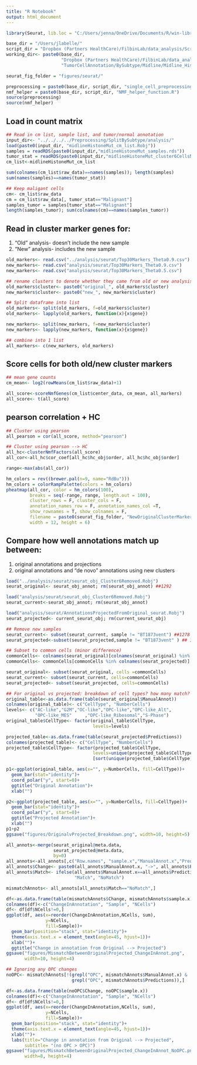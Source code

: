 ```yaml
---
title: "R Notebook"
output: html_document
---
```


```r
library(Seurat, lib.loc = "C:/Users/jenna/OneDrive/Documents/R/win-library/4.0/Seurat/V4") 

base_dir = "/Users/jlabelle/"
script_dir = "Dropbox (Partners HealthCare)/FilbinLab/data_analysis/Scripts/"
working_dir<- paste0(base_dir, 
                     "Dropbox (Partners HealthCare)/FilbinLab/data_analysis/Projects/git_repos/Pedi_Immune/",
                     "TumorCellAnnotation/BySubtype/Midline/Midline_HistoneMutant/WithNewSample/")

seurat_fig_folder = "figures/seurat/"

preprocessing = paste0(base_dir, script_dir, "single_cell_preprocessing_helper_functions.R")
nmf_helper = paste0(base_dir, script_dir, "NMF_helper_function.R")
source(preprocessing)
source(nmf_helper)

```

## Load in count matrix
```r
## Read in cm list, sample list, and tumor/normal annotation
input_dir<- "../../../../Preprocessing/SplitBySubtype/analysis/"
load(paste0(input_dir, "midlineHistoneMut_cm_list.Robj"))
samples = readRDS(paste0(input_dir,"midlineHistoneMut_samples.rds"))
tumor_stat = readRDS(paste0(input_dir,"midlineHistoneMut_cluster6CellsNormal_call_tumor.rds"))
cm_list<-midlineHistoneMut_cm_list

sum(colnames(cm_list$raw_data)==names(samples)); length(samples)
sum(names(samples)==names(tumor_stat))

## Keep maligant cells
cm<- cm_list$raw_data
cm = cm_list$raw_data[, tumor_stat=="Malignant"]
samples_tumor = samples[tumor_stat=="Malignant"]
length(samples_tumor); sum(colnames(cm)==names(samples_tumor))

```

## Read in cluster marker genes for:
1. "Old" analysis- doesn't include the new sample
2. "New" analysis- includes the new sample

```r
old_markers<- read.csv("../analysis/seurat/Top30Markers_Theta0.9.csv")
new_markers<- read.csv("analysis/seurat/Top30Markers_Theta0.9.csv")
new_markers<- read.csv("analysis/seurat/Top30Markers_Theta0.5.csv")

## rename clusters to denote whether they came from old or new analysis
old_markers$cluster<- paste0("original_", old_markers$cluster)
new_markers$cluster<- paste0("new_", new_markers$cluster)

## Split dataframe into list
old_markers<- split(old_markers, f=old_markers$cluster)
old_markers<- lapply(old_markers, function(x){x$gene})

new_markers<- split(new_markers, f=new_markers$cluster)
new_markers<- lapply(new_markers, function(x){x$gene})

## combine into 1 list
all_markers<- c(new_markers, old_markers)
```

## Score cells for both old/new cluster markers
```r
## mean gene counts
cm_mean<- log2(rowMeans(cm_list$raw_data)+1)

all_score<-scoreNmfGenes(cm_list$center_data, cm_mean, all_markers)
all_score<- t(all_score)
```



## pearson correlation + HC
```r
## Cluster using pearson
all_pearson = cor(all_score, method="pearson")

## Cluster using pearson --> HC
all_hc<-clusterNmfFactors(all_score)
all_cor<-all_hc$cor_coef[all_hc$hc_obj$order, all_hc$hc_obj$order]

range<-max(abs(all_cor))

hm_colors = rev((brewer.pal(n=9, name="RdBu")))
hm_colors = colorRampPalette(colors = hm_colors)
pheatmap(all_cor, color = hm_colors(100), 
         breaks = seq(-range, range, length.out = 100),
         cluster_rows = F, cluster_cols = F, 
         annotation_names_row = F, annotation_names_col =T,
         show_rownames = T, show_colnames = F,
         filename = paste0(seurat_fig_folder, "NewOriginalClusterMarkersScore_res0.5.png"), 
         width = 12, height = 6)

```


## Compare how well annotations match up between:
1. original annotations and projections
2. original annotations and "de novo" annotations using new clusters
```r
load("../analysis/seurat/seurat_obj_Cluster6Removed.Robj")
seurat_original<- seurat_obj_annot; rm(seurat_obj_annot) ##1292

load("analysis/seurat/seurat_obj_Cluster6Removed.Robj")
seurat_current<-seurat_obj_annot; rm(seurat_obj_annot)

load("analysis/seurat/AnnotationsProjectedFromOriginal_seurat.Robj")
seurat_projected<- current_seurat_obj; rm(current_seurat_obj)

## Remove new samples
seurat_current<- subset(seurat_current, sample != "BT1873vent") ##1278
seurat_projected<-subset(seurat_projected,sample != "BT1873vent" ) ## 1278

## Subset to common cells (minor difference)
commonCells<- colnames(seurat_original)[colnames(seurat_original) %in% colnames(seurat_current)]
commonCells<- commonCells[commonCells %in% colnames(seurat_projected)] ##1292

seurat_original<- subset(seurat_original, cells =commonCells)
seurat_current<- subset(seurat_current, cells=commonCells)
seurat_projected<- subset(seurat_projected, cells=commonCells)

## For original vs projected: breakdown of cell types? how many match?
original_table<-as.data.frame(table(seurat_original$ManualAnnot))
colnames(original_table)<- c("CellType", "NumberCells")
levels<- c("AC-like","G2M","OC-like","OPC-like","OPC-like_Alt",
           "OPC-like_MES"     ,"OPC-like_Ribosomal","S-Phase")
original_table$CellType<- factor(original_table$CellType,
                                 levels=levels)

projected_table<-as.data.frame(table(seurat_projected$Predictions))
colnames(projected_table)<- c("CellType", "NumberCells")
projected_table$CellType<- factor(projected_table$CellType,
                                 levels=unique(projected_table$CellType)
                                 [sort(unique(projected_table$CellType))])

p1<-ggplot(original_table, aes(x="", y=NumberCells, fill=CellType))+
  geom_bar(stat="identity")+
  coord_polar("y", start=0)+
  ggtitle("Original Annotation")+
  xlab("")

p2<-ggplot(projected_table, aes(x="", y=NumberCells, fill=CellType))+
  geom_bar(stat="identity")+
  coord_polar("y", start=0)+
  ggtitle("Projected Annotation")+
  xlab("")
p1+p2
ggsave("figures/OriginalvProjected_Breakdown.png", width=10, height=5)

all_annots<-merge(seurat_original@meta.data,
                  seurat_projected@meta.data,
                  by=0)
all_annots<-all_annots[,c("Row.names", "sample.x","ManualAnnot.x","Predictions")]
all_annots$Change<- paste0(all_annots$ManualAnnot.x, "->", all_annots$Predictions)
all_annots$Match<- ifelse(all_annots$ManualAnnot.x==all_annots$Predictions,
                          "Match", "NoMatch")

mismatchAnnots<- all_annots[all_annots$Match=="NoMatch",]

df<-as.data.frame(table(mismatchAnnots$Change, mismatchAnnots$sample.x))
colnames(df)<-c("ChangeInAnnotation", "Sample", "NCells")
df<- df[df$NCells!=0,]
ggplot(df, aes(x=reorder(ChangeInAnnotation,NCells, sum), 
               y=NCells,
               fill=Sample))+
  geom_bar(position="stack", stat="identity")+
  theme(axis.text.x = element_text(angle=45, hjust=1))+
  xlab("")+
  ggtitle("Change in annotation from Original --> Projected")
ggsave("figures/MismatchBetweenOriginalProjected_ChangeInAnnot.png",
       width=10, height=4)

## Ignoring any OPC changes
noOPC<- mismatchAnnots[!(grepl("OPC", mismatchAnnots$ManualAnnot.x) & 
                         grepl("OPC", mismatchAnnots$Predictions)),]

df<-as.data.frame(table(noOPC$Change, noOPC$sample.x))
colnames(df)<-c("ChangeInAnnotation", "Sample", "NCells")
df<- df[df$NCells!=0,]
ggplot(df, aes(x=reorder(ChangeInAnnotation,NCells, sum), 
               y=NCells,
               fill=Sample))+
  geom_bar(position="stack", stat="identity")+
  theme(axis.text.x = element_text(angle=45, hjust=1))+
  xlab("")+
  labs(title="Change in annotation from Original --> Projected",
       subtitle= "(no OPC > OPC)")
ggsave("figures/MismatchBetweenOriginalProjected_ChangeInAnnot_NoOPC.png",
       width=8, height=4)
```

